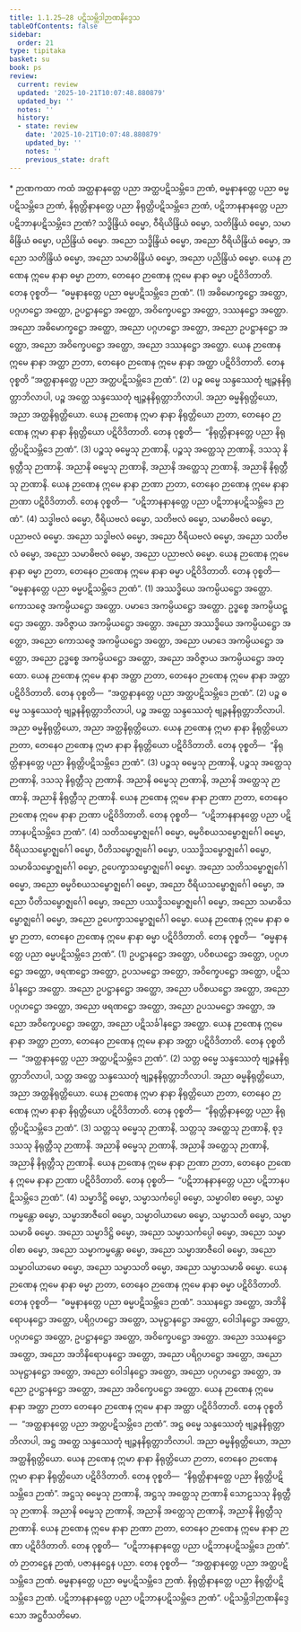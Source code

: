 ```yaml
---
title: 1.1.25–28 ပဋိသမ္ဘိဒါဉာဏနိဒ္ဒေသ
tableOfContents: false
sidebar:
  order: 21
type: tipitaka
basket: su
book: ps
review:
  current: review
  updated: '2025-10-21T10:07:48.880879'
  updated_by: ''
  notes: ''
  history:
  - state: review
    date: '2025-10-21T10:07:48.880879'
    updated_by: ''
    notes: ''
    previous_state: draft
---
```



<DynamicBreadcrumb />


<ReviewStatus review={frontmatter.review} showDetails={true} />

<HypothesisAnnotation frontmatter={frontmatter} />

<Paragraph type="center" book="ps">
* ဉာဏကထာ
</Paragraph>


<Division number="76" book="ps" e="ch" v="26" p="85">

<Paragraph number="524" book="ps">
ကထံ အတ္ထနာနတ္တေ ပညာ အတ္ထပဋိသမ္ဘိဒေ ဉာဏံ, ဓမ္မနာနတ္တေ ပညာ ဓမ္မပဋိသမ္ဘိဒေ ဉာဏံ, နိရုတ္တိနာနတ္တေ ပညာ နိရုတ္တိပဋိသမ္ဘိဒေ ဉာဏံ, ပဋိဘာနနာနတ္တေ ပညာ ပဋိဘာနပဋိသမ္ဘိဒေ ဉာဏံ? သဒ္ဓိန္ဒြိယံ ဓမ္မော, ဝီရိယိန္ဒြိယံ ဓမ္မော, သတိန္ဒြိယံ ဓမ္မော, သမာဓိန္ဒြိယံ ဓမ္မော, ပညိန္ဒြိယံ ဓမ္မော. အညော သဒ္ဓိန္ဒြိယံ ဓမ္မော, အညော ဝီရိယိန္ဒြိယံ ဓမ္မော, အညော သတိန္ဒြိယံ ဓမ္မော, အညော သမာဓိန္ဒြိယံ ဓမ္မော, အညော ပညိန္ဒြိယံ ဓမ္မော. ယေန ဉာဏေန ဣမေ နာနာ ဓမ္မာ ဉာတာ, တေနေဝ ဉာဏေန ဣမေ နာနာ ဓမ္မာ ပဋိဝိဒိတာတိ. တေန ဝုစ္စတိ—  “ဓမ္မနာနတ္တေ ပညာ ဓမ္မပဋိသမ္ဘိဒေ ဉာဏံ”. (1)
</Paragraph>

<Paragraph number="525" book="ps">
အဓိမောက္ခဋ္ဌော အတ္ထော, ပဂ္ဂဟဋ္ဌော အတ္ထော, ဥပဋ္ဌာနဋ္ဌော အတ္ထော, အဝိက္ခေပဋ္ဌော အတ္ထော, ဒဿနဋ္ဌော အတ္ထော. အညော အဓိမောက္ခဋ္ဌော အတ္ထော, အညော ပဂ္ဂဟဋ္ဌော အတ္ထော, အညော ဥပဋ္ဌာနဋ္ဌော အတ္ထော, အညော အဝိက္ခေပဋ္ဌော အတ္ထော, အညော ဒဿနဋ္ဌော အတ္ထော. ယေန ဉာဏေန ဣမေ နာနာ အတ္ထာ ဉာတာ, တေနေဝ ဉာဏေန ဣမေ နာနာ အတ္ထာ ပဋိဝိဒိတာတိ. တေန ဝုစ္စတိ “အတ္ထနာနတ္တေ ပညာ အတ္ထပဋိသမ္ဘိဒေ ဉာဏံ”. (2)
</Paragraph>

<Paragraph number="526" book="ps">
ပဉ္စ ဓမ္မေ သန္ဒဿေတုံ ဗျဉ္ဇနနိရုတ္တာဘိလာပါ, ပဉ္စ အတ္ထေ သန္ဒဿေတုံ ဗျဉ္ဇနနိရုတ္တာဘိလာပါ. အညာ ဓမ္မနိရုတ္တိယော, အညာ အတ္ထနိရုတ္တိယော. ယေန ဉာဏေန ဣမာ နာနာ နိရုတ္တိယော ဉာတာ, တေနေဝ ဉာဏေန ဣမာ နာနာ နိရုတ္တိယော ပဋိဝိဒိတာတိ. တေန ဝုစ္စတိ—  “နိရုတ္တိနာနတ္တေ ပညာ နိရုတ္တိပဋိသမ္ဘိဒေ ဉာဏံ”. (3)
</Paragraph>

<Paragraph number="527" book="ps">
ပဉ္စသု ဓမ္မေသု ဉာဏာနိ, ပဉ္စသု အတ္ထေသု ဉာဏာနိ, ဒသသု နိရုတ္တီသု ဉာဏာနိ. အညာနိ ဓမ္မေသု ဉာဏာနိ, အညာနိ အတ္ထေသု ဉာဏာနိ, အညာနိ နိရုတ္တီသု ဉာဏာနိ. ယေန ဉာဏေန ဣမေ နာနာ ဉာဏာ ဉာတာ, တေနေဝ ဉာဏေန ဣမေ နာနာ ဉာဏာ ပဋိဝိဒိတာတိ. တေန ဝုစ္စတိ—  “ပဋိဘာနနာနတ္တေ ပညာ ပဋိဘာနပဋိသမ္ဘိဒေ ဉာဏံ”. (4)
</Paragraph>

</Division>
<Division number="77" book="ps" e="ch" v="26" p="86">

<Paragraph number="528" book="ps">
သဒ္ဓါဗလံ ဓမ္မော, ဝီရိယဗလံ ဓမ္မော, သတိဗလံ ဓမ္မော, သမာဓိဗလံ ဓမ္မော, ပညာဗလံ ဓမ္မော. အညော သဒ္ဓါဗလံ ဓမ္မော, အညော ဝီရိယဗလံ ဓမ္မော, အညော သတိဗလံ ဓမ္မော, အညော သမာဓိဗလံ ဓမ္မော, အညော ပညာဗလံ ဓမ္မော. ယေန ဉာဏေန ဣမေ နာနာ ဓမ္မာ ဉာတာ, တေနေဝ ဉာဏေန ဣမေ နာနာ ဓမ္မာ ပဋိဝိဒိတာတိ. တေန ဝုစ္စတိ—  “ဓမ္မနာနတ္တေ ပညာ ဓမ္မပဋိသမ္ဘိဒေ ဉာဏံ”. (1)
</Paragraph>

<Paragraph number="529" book="ps">
အဿဒ္ဓိယေ အကမ္ပိယဋ္ဌော အတ္ထော. ကောသဇ္ဇေ အကမ္ပိယဋ္ဌော အတ္ထော. ပမာဒေ အကမ္ပိယဋ္ဌော အတ္ထော. ဥဒ္ဓစ္စေ အကမ္ပိယဋ္ဌော အတ္ထော. အဝိဇ္ဇာယ အကမ္ပိယဋ္ဌော အတ္ထော. အညော အဿဒ္ဓိယေ အကမ္ပိယဋ္ဌော အတ္ထော, အညော ကောသဇ္ဇေ အကမ္ပိယဋ္ဌော အတ္ထော, အညော ပမာဒေ အကမ္ပိယဋ္ဌော အတ္ထော, အညော ဥဒ္ဓစ္စေ အကမ္ပိယဋ္ဌော အတ္ထော, အညော အဝိဇ္ဇာယ အကမ္ပိယဋ္ဌော အတ္ထော. ယေန ဉာဏေန ဣမေ နာနာ အတ္ထာ ဉာတာ, တေနေဝ ဉာဏေန ဣမေ နာနာ အတ္ထာ ပဋိဝိဒိတာတိ. တေန ဝုစ္စတိ—  “အတ္ထနာနတ္တေ ပညာ အတ္ထပဋိသမ္ဘိဒေ ဉာဏံ”. (2)
</Paragraph>

<Paragraph number="530" book="ps">
ပဉ္စ ဓမ္မေ သန္ဒဿေတုံ ဗျဉ္ဇနနိရုတ္တာဘိလာပါ, ပဉ္စ အတ္ထေ သန္ဒဿေတုံ ဗျဉ္ဇနနိရုတ္တာဘိလာပါ. အညာ ဓမ္မနိရုတ္တိယော, အညာ အတ္ထနိရုတ္တိယော. ယေန ဉာဏေန ဣမာ နာနာ နိရုတ္တိယော ဉာတာ, တေနေဝ ဉာဏေန ဣမာ နာနာ နိရုတ္တိယော ပဋိဝိဒိတာတိ. တေန ဝုစ္စတိ—  “နိရုတ္တိနာနတ္တေ ပညာ နိရုတ္တိပဋိသမ္ဘိဒေ ဉာဏံ”. (3)
</Paragraph>

<Paragraph number="531" book="ps">
ပဉ္စသု ဓမ္မေသု ဉာဏာနိ, ပဉ္စသု အတ္ထေသု ဉာဏာနိ, ဒသသု နိရုတ္တီသု ဉာဏာနိ. အညာနိ ဓမ္မေသု ဉာဏာနိ, အညာနိ အတ္ထေသု ဉာဏာနိ, အညာနိ နိရုတ္တီသု ဉာဏာနိ. ယေန ဉာဏေန ဣမေ နာနာ ဉာဏာ ဉာတာ, တေနေဝ ဉာဏေန ဣမေ နာနာ ဉာဏာ ပဋိဝိဒိတာတိ. တေန ဝုစ္စတိ—  “ပဋိဘာနနာနတ္တေ ပညာ ပဋိဘာနပဋိသမ္ဘိဒေ ဉာဏံ”. (4)
</Paragraph>

<Paragraph number="532" book="ps">
သတိသမ္ဗောဇ္ဈင်္ဂေါ ဓမ္မော, ဓမ္မဝိစယသမ္ဗောဇ္ဈင်္ဂေါ ဓမ္မော, ဝီရိယသမ္ဗောဇ္ဈင်္ဂေါ ဓမ္မော, ပီတိသမ္ဗောဇ္ဈင်္ဂေါ ဓမ္မော, ပဿဒ္ဓိသမ္ဗောဇ္ဈင်္ဂေါ ဓမ္မော, သမာဓိသမ္ဗောဇ္ဈင်္ဂေါ ဓမ္မော, ဥပေက္ခာသမ္ဗောဇ္ဈင်္ဂေါ ဓမ္မော. အညော သတိသမ္ဗောဇ္ဈင်္ဂေါ ဓမ္မော, အညော ဓမ္မဝိစယသမ္ဗောဇ္ဈင်္ဂေါ ဓမ္မော, အညော ဝီရိယသမ္ဗောဇ္ဈင်္ဂေါ ဓမ္မော, အညော ပီတိသမ္ဗောဇ္ဈင်္ဂေါ ဓမ္မော, အညော ပဿဒ္ဓိသမ္ဗောဇ္ဈင်္ဂေါ ဓမ္မော, အညော သမာဓိသမ္ဗောဇ္ဈင်္ဂေါ ဓမ္မော, အညော ဥပေက္ခာသမ္ဗောဇ္ဈင်္ဂေါ ဓမ္မော. ယေန ဉာဏေန ဣမေ နာနာ ဓမ္မာ ဉာတာ, တေနေဝ ဉာဏေန ဣမေ နာနာ ဓမ္မာ ပဋိဝိဒိတာတိ. တေန ဝုစ္စတိ—  “ဓမ္မနာနတ္တေ ပညာ ဓမ္မပဋိသမ္ဘိဒေ ဉာဏံ”. (1)
</Paragraph>

<Paragraph number="533" book="ps">
ဥပဋ္ဌာနဋ္ဌော အတ္ထော, ပဝိစယဋ္ဌော အတ္ထော, ပဂ္ဂဟဋ္ဌော အတ္ထော, ဖရဏဋ္ဌော အတ္ထော, ဥပသမဋ္ဌော အတ္ထော, အဝိက္ခေပဋ္ဌော အတ္ထော, ပဋိသင်္ခါနဋ္ဌော အတ္ထော. အညော ဥပဋ္ဌာနဋ္ဌော အတ္ထော, အညော ပဝိစယဋ္ဌော အတ္ထော, အညော ပဂ္ဂဟဋ္ဌော အတ္ထော, အညော ဖရဏဋ္ဌော အတ္ထော, အညော ဥပသမဋ္ဌော အတ္ထော, အညော အဝိက္ခေပဋ္ဌော အတ္ထော, အညော ပဋိသင်္ခါနဋ္ဌော အတ္ထော. ယေန ဉာဏေန ဣမေ နာနာ အတ္ထာ ဉာတာ, တေနေဝ ဉာဏေန ဣမေ နာနာ အတ္ထာ ပဋိဝိဒိတာတိ. တေန ဝုစ္စတိ—  “အတ္ထနာနတ္တေ ပညာ အတ္ထပဋိသမ္ဘိဒေ ဉာဏံ”. (2)
</Paragraph>

<Paragraph number="534" book="ps">
သတ္တ ဓမ္မေ သန္ဒဿေတုံ ဗျဉ္ဇနနိရုတ္တာဘိလာပါ, သတ္တ အတ္ထေ သန္ဒဿေတုံ ဗျဉ္ဇနနိရုတ္တာဘိလာပါ. အညာ ဓမ္မနိရုတ္တိယော, အညာ အတ္ထနိရုတ္တိယော. ယေန ဉာဏေန ဣမာ နာနာ နိရုတ္တိယော ဉာတာ, တေနေဝ ဉာဏေန ဣမာ နာနာ နိရုတ္တိယော ပဋိဝိဒိတာတိ. တေန ဝုစ္စတိ—  “နိရုတ္တိနာနတ္တေ ပညာ နိရုတ္တိပဋိသမ္ဘိဒေ ဉာဏံ”. (3)
</Paragraph>

<Paragraph number="535" book="ps">
သတ္တသု ဓမ္မေသု ဉာဏာနိ, သတ္တသု အတ္ထေသု ဉာဏာနိ, စုဒ္ဒသသု နိရုတ္တီသု ဉာဏာနိ. အညာနိ ဓမ္မေသု ဉာဏာနိ, အညာနိ အတ္ထေသု ဉာဏာနိ, အညာနိ နိရုတ္တီသု ဉာဏာနိ. ယေန ဉာဏေန ဣမေ နာနာ ဉာဏာ ဉာတာ, တေနေဝ ဉာဏေန ဣမေ နာနာ ဉာဏာ ပဋိဝိဒိတာတိ. တေန ဝုစ္စတိ—  “ပဋိဘာနနာနတ္တေ ပညာ ပဋိဘာနပဋိသမ္ဘိဒေ ဉာဏံ”. (4)
</Paragraph>

<Paragraph number="536" book="ps">
သမ္မာဒိဋ္ဌိ ဓမ္မော, သမ္မာသင်္ကပ္ပေါ ဓမ္မော, သမ္မာဝါစာ ဓမ္မော, သမ္မာကမ္မန္တော ဓမ္မော, သမ္မာအာဇီဝေါ ဓမ္မော, သမ္မာဝါယာမော ဓမ္မော, သမ္မာသတိ ဓမ္မော, သမ္မာသမာဓိ ဓမ္မော. အညော သမ္မာဒိဋ္ဌိ ဓမ္မော, အညော သမ္မာသင်္ကပ္ပေါ ဓမ္မော, အညော သမ္မာဝါစာ ဓမ္မော, အညော သမ္မာကမ္မန္တော ဓမ္မော, အညော သမ္မာအာဇီဝေါ ဓမ္မော, အညော သမ္မာဝါယာမော ဓမ္မော, အညော သမ္မာသတိ ဓမ္မော, အညော သမ္မာသမာဓိ ဓမ္မော. ယေန ဉာဏေန ဣမေ နာနာ ဓမ္မာ ဉာတာ, တေနေဝ ဉာဏေန ဣမေ နာနာ ဓမ္မာ ပဋိဝိဒိတာတိ. တေန ဝုစ္စတိ—  “ဓမ္မနာနတ္တေ ပညာ ဓမ္မပဋိသမ္ဘိဒေ ဉာဏံ”.
</Paragraph>

<Paragraph number="537" book="ps">
ဒဿနဋ္ဌော အတ္ထော, အဘိနိရောပနဋ္ဌော အတ္ထော, ပရိဂ္ဂဟဋ္ဌော အတ္ထော, သမုဋ္ဌာနဋ္ဌော အတ္ထော, ဝေါဒါနဋ္ဌော အတ္ထော, ပဂ္ဂဟဋ္ဌော အတ္ထော, ဥပဋ္ဌာနဋ္ဌော အတ္ထော, အဝိက္ခေပဋ္ဌော အတ္ထော. အညော ဒဿနဋ္ဌော အတ္ထော, အညော အဘိနိရောပနဋ္ဌော အတ္ထော, အညော ပရိဂ္ဂဟဋ္ဌော အတ္ထော, အညော သမုဋ္ဌာနဋ္ဌော အတ္ထော, အညော ဝေါဒါနဋ္ဌော အတ္ထော, အညော ပဂ္ဂဟဋ္ဌော အတ္ထော, အညော ဥပဋ္ဌာနဋ္ဌော အတ္ထော, အညော အဝိက္ခေပဋ္ဌော အတ္ထော. ယေန ဉာဏေန ဣမေ နာနာ အတ္ထာ ဉာတာ တေနေဝ ဉာဏေန ဣမေ နာနာ အတ္ထာ ပဋိဝိဒိတာတိ. တေန ဝုစ္စတိ—  “အတ္ထနာနတ္တေ ပညာ အတ္ထပဋိသမ္ဘိဒေ ဉာဏံ”.
</Paragraph>

<Paragraph number="538" book="ps">
အဋ္ဌ ဓမ္မေ သန္ဒဿေတုံ ဗျဉ္ဇနနိရုတ္တာဘိလာပါ, အဋ္ဌ အတ္ထေ သန္ဒဿေတုံ ဗျဉ္ဇနနိရုတ္တာဘိလာပါ. အညာ ဓမ္မနိရုတ္တိယော, အညာ အတ္ထနိရုတ္တိယော. ယေန ဉာဏေန ဣမာ နာနာ နိရုတ္တိယော ဉာတာ, တေနေဝ ဉာဏေန ဣမာ နာနာ နိရုတ္တိယော ပဋိဝိဒိတာတိ. တေန ဝုစ္စတိ—  “နိရုတ္တိနာနတ္တေ ပညာ နိရုတ္တိပဋိသမ္ဘိဒေ ဉာဏံ”.
</Paragraph>

<Paragraph number="539" book="ps">
အဋ္ဌသု ဓမ္မေသု ဉာဏာနိ, အဋ္ဌသု အတ္ထေသု ဉာဏာနိ သောဠသသု နိရုတ္တီသု ဉာဏာနိ. အညာနိ ဓမ္မေသု ဉာဏာနိ, အညာနိ အတ္ထေသု ဉာဏာနိ, အညာနိ နိရုတ္တီသု ဉာဏာနိ. ယေန ဉာဏေန ဣမေ နာနာ ဉာဏာ ဉာတာ, တေနေဝ ဉာဏေန ဣမေ နာနာ ဉာဏာ ပဋိဝိဒိတာတိ. တေန ဝုစ္စတိ—  “ပဋိဘာနနာနတ္တေ ပညာ ပဋိဘာနပဋိသမ္ဘိဒေ ဉာဏံ”. တံ ဉာတဋ္ဌေန ဉာဏံ, ပဇာနနဋ္ဌေန ပညာ. တေန ဝုစ္စတိ—  “အတ္ထနာနတ္တေ ပညာ အတ္ထပဋိသမ္ဘိဒေ ဉာဏံ. ဓမ္မနာနတ္တေ ပညာ ဓမ္မပဋိသမ္ဘိဒေ ဉာဏံ. နိရုတ္တိနာနတ္တေ ပညာ နိရုတ္တိပဋိသမ္ဘိဒေ ဉာဏံ. ပဋိဘာနနာနတ္တေ ပညာ ပဋိဘာနပဋိသမ္ဘိဒေ ဉာဏံ”.

</Paragraph>
</Division>

<Paragraph number="540" type="center" book="ps">
ပဋိသမ္ဘိဒါဉာဏနိဒ္ဒေသော အဋ္ဌဝီသတိမော.
</Paragraph>